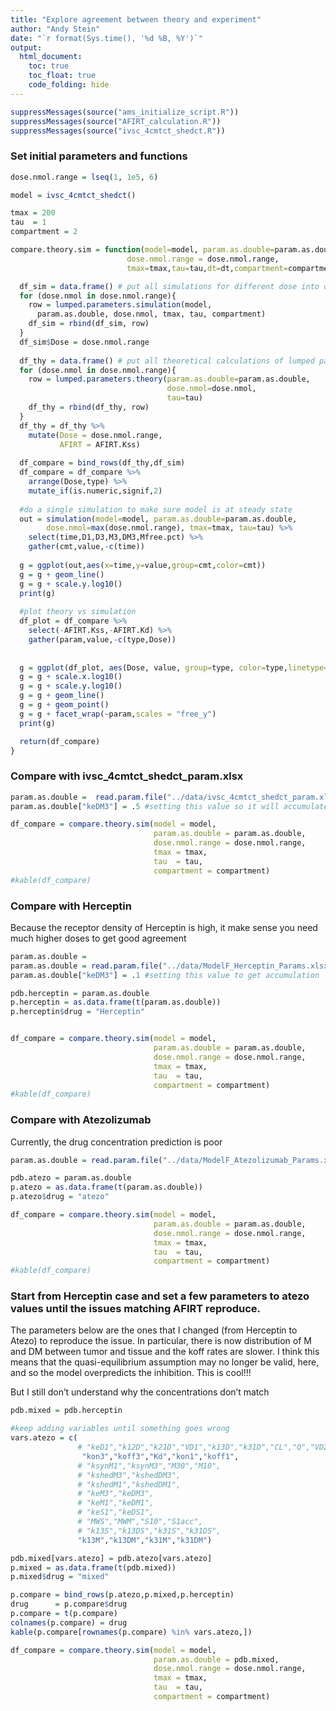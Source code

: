 ```yaml
---
title: "Explore agreement between theory and experiment"
author: "Andy Stein"
date: "`r format(Sys.time(), '%d %B, %Y')`"
output:
  html_document:
    toc: true
    toc_float: true
    code_folding: hide
---
```


```r
suppressMessages(source("ams_initialize_script.R"))
suppressMessages(source("AFIRT_calculation.R"))
suppressMessages(source("ivsc_4cmtct_shedct.R"))
```

### Set initial parameters and functions

```r
dose.nmol.range = lseq(1, 1e5, 6)

model = ivsc_4cmtct_shedct()

tmax = 200
tau  = 1
compartment = 2

compare.theory.sim = function(model=model, param.as.double=param.as.double,
                          dose.nmol.range = dose.nmol.range,
                          tmax=tmax,tau=tau,dt=dt,compartment=compartment) {

  df_sim = data.frame() # put all simulations for different dose into one data frame
  for (dose.nmol in dose.nmol.range){
    row = lumped.parameters.simulation(model,
      param.as.double, dose.nmol, tmax, tau, compartment)
    df_sim = rbind(df_sim, row)
  }
  df_sim$Dose = dose.nmol.range
  
  df_thy = data.frame() # put all theoretical calculations of lumped parameters at different dose together
  for (dose.nmol in dose.nmol.range){
    row = lumped.parameters.theory(param.as.double=param.as.double, 
                                   dose.nmol=dose.nmol, 
                                   tau=tau)
    df_thy = rbind(df_thy, row)
  }
  df_thy = df_thy %>%
    mutate(Dose = dose.nmol.range,
           AFIRT = AFIRT.Kss)
  
  df_compare = bind_rows(df_thy,df_sim)
  df_compare = df_compare %>%
    arrange(Dose,type) %>%
    mutate_if(is.numeric,signif,2)
    
  #do a single simulation to make sure model is at steady state
  out = simulation(model=model, param.as.double=param.as.double, 
        dose.nmol=max(dose.nmol.range), tmax=tmax, tau=tau) %>%
    select(time,D1,D3,M3,DM3,Mfree.pct) %>%
    gather(cmt,value,-c(time))
  
  g = ggplot(out,aes(x=time,y=value,group=cmt,color=cmt))
  g = g + geom_line()
  g = g + scale.y.log10()
  print(g)
  
  #plot theory vs simulation
  df_plot = df_compare %>%
    select(-AFIRT.Kss,-AFIRT.Kd) %>%
    gather(param,value,-c(type,Dose))
  
  
  g = ggplot(df_plot, aes(Dose, value, group=type, color=type,linetype=type))
  g = g + scale.x.log10()
  g = g + scale.y.log10()
  g = g + geom_line()
  g = g + geom_point()
  g = g + facet_wrap(~param,scales = "free_y")
  print(g)

  return(df_compare)
}
```

### Compare with ivsc_4cmtct_shedct_param.xlsx
```r
param.as.double =  read.param.file("../data/ivsc_4cmtct_shedct_param.xlsx")
param.as.double["keDM3"] = .5 #setting this value so it will accumulate

df_compare = compare.theory.sim(model = model,
                                param.as.double = param.as.double,
                                dose.nmol.range = dose.nmol.range,
                                tmax = tmax,
                                tau  = tau,
                                compartment = compartment)
#kable(df_compare)


```

### Compare with Herceptin
Because the receptor density of Herceptin is high, it make sense you need much higher doses to get good agreement

```r

param.as.double = 
param.as.double = read.param.file("../data/ModelF_Herceptin_Params.xlsx")
param.as.double["keDM3"] = .1 #setting this value to get accumulation

pdb.herceptin = param.as.double
p.herceptin = as.data.frame(t(param.as.double))
p.herceptin$drug = "Herceptin"


df_compare = compare.theory.sim(model = model,
                                param.as.double = param.as.double,
                                dose.nmol.range = dose.nmol.range,
                                tmax = tmax,
                                tau  = tau,
                                compartment = compartment)
#kable(df_compare)

```

### Compare with Atezolizumab
Currently, the drug concentration prediction is poor
```r
param.as.double = read.param.file("../data/ModelF_Atezolizumab_Params.xlsx")

pdb.atezo = param.as.double
p.atezo = as.data.frame(t(param.as.double))
p.atezo$drug = "atezo"

df_compare = compare.theory.sim(model = model,
                                param.as.double = param.as.double,
                                dose.nmol.range = dose.nmol.range,
                                tmax = tmax,
                                tau  = tau,
                                compartment = compartment) 
#kable(df_compare)
```

### Start from Herceptin case and set a few parameters to atezo values until the issues matching AFIRT reproduce.

The parameters below are the ones that I changed (from Herceptin to Atezo) to reproduce the issue.  In particular, there is now distribution of M and DM between tumor and tissue and the koff rates are slower.  I think this means that the quasi-equilibrium assumption may no longer be valid, here, and so the model overpredicts the inhibition.  This is cool!!!

But I still don't understand why the concentrations don't match

```r
pdb.mixed = pdb.herceptin

#keep adding variables until something goes wrong
vars.atezo = c(
               # "keD1","k12D","k21D","VD1","k13D","k31D","CL","Q","VD2",
                "kon3","koff3","Kd","kon1","koff1",
               # "ksynM1","ksynM3","M30","M10",
               # "kshedM3","kshedDM3",
               # "kshedM1","kshedDM1",
               # "keM3","keDM3",
               # "keM1","keDM1",
               # "keS1","keDS1",
               # "MWS","MWM","S10","S1acc",
               # "k13S","k13DS","k31S","k31DS",
               "k13M","k13DM","k31M","k31DM")

pdb.mixed[vars.atezo] = pdb.atezo[vars.atezo]
p.mixed = as.data.frame(t(pdb.mixed))
p.mixed$drug = "mixed"

p.compare = bind_rows(p.atezo,p.mixed,p.herceptin) 
drug      = p.compare$drug
p.compare = t(p.compare)
colnames(p.compare) = drug
kable(p.compare[rownames(p.compare) %in% vars.atezo,])

df_compare = compare.theory.sim(model = model,
                                param.as.double = pdb.mixed,
                                dose.nmol.range = dose.nmol.range,
                                tmax = tmax,
                                tau  = tau,
                                compartment = compartment) 

```

